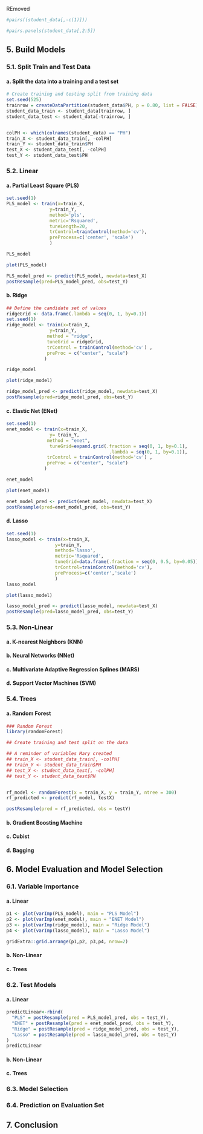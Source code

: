 
REmoved

```r

#pairs((student_data[,-c(1)]))

#pairs.panels(student_data[,2:5])

```


## 5. Build Models   
  

### 5.1. Split Train and Test Data 


#### a. Split the data into a training and a test set

```r
# Create training and testing split from training data
set.seed(525)
trainrow = createDataPartition(student_data$PH, p = 0.80, list = FALSE)
student_data_train <- student_data[trainrow, ]
student_data_test <- student_data[-trainrow, ]


colPH <- which(colnames(student_data) == "PH")
train_X <- student_data_train[, -colPH]
train_Y <- student_data_train$PH
test_X <- student_data_test[, -colPH]
test_Y <- student_data_test$PH
```



### 5.2. Linear

#### a. Partial Least Square (PLS) 

```r
set.seed(1)
PLS_model <- train(x=train_X,
                y=train_Y, 
                method='pls',
                metric='Rsquared',
                tuneLength=20,
                trControl=trainControl(method='cv'),
                preProcess=c('center', 'scale')
                )

PLS_model
```



```r
plot(PLS_model)
```


```r
PLS_model_pred <- predict(PLS_model, newdata=test_X)
postResample(pred=PLS_model_pred, obs=test_Y)
```


#### b. Ridge 

```r
## Define the candidate set of values
ridgeGrid <- data.frame(.lambda = seq(0, 1, by=0.1))
set.seed(1)
ridge_model <- train(x=train_X,
                y=train_Y,
               method = "ridge",
               tuneGrid = ridgeGrid,
               trControl = trainControl(method='cv') ,
               preProc = c("center", "scale")
              )

ridge_model
```


```r
plot(ridge_model)
```

```r
ridge_model_pred <- predict(ridge_model, newdata=test_X)
postResample(pred=ridge_model_pred, obs=test_Y)
```


#### c. Elastic Net (ENet)

```r

set.seed(1)
enet_model <- train(x=train_X,
                y= train_Y,
               method = "enet",
                tuneGrid=expand.grid(.fraction = seq(0, 1, by=0.1), 
                                      .lambda = seq(0, 1, by=0.1)),
               trControl = trainControl(method='cv') ,
               preProc = c("center", "scale")
              )

enet_model
```

```r
plot(enet_model)
```

```r
enet_model_pred <- predict(enet_model, newdata=test_X)
postResample(pred=enet_model_pred, obs=test_Y)
```



#### d. Lasso


```r
set.seed(1)
lasso_model <- train(x=train_X,
                  y=train_Y,
                  method='lasso',
                  metric='Rsquared',
                  tuneGrid=data.frame(.fraction = seq(0, 0.5, by=0.05)),
                  trControl=trainControl(method='cv'),
                  preProcess=c('center','scale')
                  )
lasso_model
```





```r
plot(lasso_model)
```


```r
lasso_model_pred <- predict(lasso_model, newdata=test_X)
postResample(pred=lasso_model_pred, obs=test_Y)
```





### 5.3. Non-Linear

#### a. K-nearest Neighbors (KNN)

#### b. Neural Networks (NNet)

#### c. Multivariate Adaptive Regression Splines (MARS) 

#### d. Support Vector Machines (SVM)


### 5.4. Trees 

#### a. Random Forest

```r
### Random Forest
library(randomForest)

## Create training and test split on the data

## A reminder of variables Mary created
## train_X <- student_data_train[, -colPH]
## train_Y <- student_data_train$PH
## test_X <- student_data_test[, -colPH]
## test_Y <- student_data_test$PH


rf_model <- randomForest(x = train_X, y = train_Y, ntree = 300)
rf_predicted <- predict(rf_model, testX)

postResample(pred = rf_predicted, obs = testY)
```


#### b. Gradient Boosting Machine

#### c. Cubist 

#### d. Bagging

## 6. Model Evaluation and Model Selection 

### 6.1. Variable Importance

#### a. Linear


```r
p1 <- plot(varImp(PLS_model), main = "PLS Model") 
p2 <- plot(varImp(enet_model), main = "ENET Model")
p3 <- plot(varImp(ridge_model), main = "Ridge Model")
p4 <- plot(varImp(lasso_model), main = "Lasso Model")
```
```r
gridExtra::grid.arrange(p1,p2, p3,p4, nrow=2)
```


#### b. Non-Linear 

#### c. Trees

### 6.2. Test Models 

#### a. Linear


```r
predictLinear<-rbind(
  "PLS" = postResample(pred = PLS_model_pred, obs = test_Y),
  "ENET" = postResample(pred = enet_model_pred, obs = test_Y),
  "Ridge" = postResample(pred = ridge_model_pred, obs = test_Y),
  "Lasso" = postResample(pred = lasso_model_pred, obs = test_Y)
)
predictLinear
```

#### b. Non-Linear


#### c. Trees


### 6.3. Model Selection

### 6.4. Prediction on Evaluation Set

## 7. Conclusion